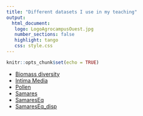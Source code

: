 ```yaml
---
title: "Different datasets I use in my teaching"
output: 
  html_document:
   logo: LogoAgrocampusOuest.jpg
   number_sections: false
   highlight: tango
   css: style.css
---
```



```r
knitr::opts_chunk$set(echo = TRUE)
```




* [Biomass diversity](datsets/Biomass_diversity.csv)
* [Intima Media](datasets/Intima_Media.txt)
* [Pollen](ss700.csv)
* [Samares](datasets/samares_small.xlsx)
* [SamaresEq](datasets/SamaresEq.txt)
* [SamaresEq_disp](datasets/SamaresEq_disp.csv)
